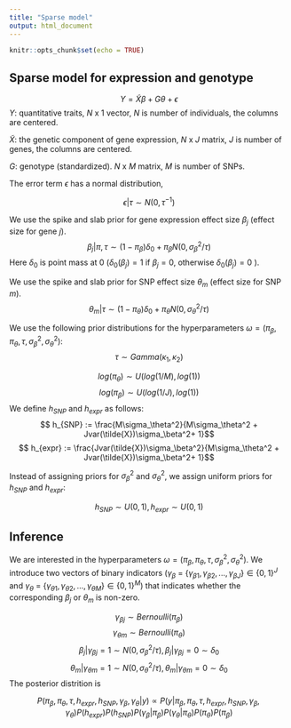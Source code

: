 ```yaml
---
title: "Sparse model"
output: html_document
---
```


```r
knitr::opts_chunk$set(echo = TRUE)
```

## Sparse model for expression and genotype
$$Y = \tilde{X}\beta + G\theta + \epsilon$$
$Y$: quantitative traits, $N$ x 1 vector, $N$ is number of individuals, the columns are centered.

$\tilde{X}$: the genetic component of gene expression, $N$ x $J$ matrix, $J$ is number of genes, the columns are centered.

$G$: genotype (standardized). $N$ x $M$ matrix, $M$ is number of SNPs.  

The error term $\epsilon$ has a normal distribution,

$$\epsilon|\tau \sim N(0, \tau^{-1})$$

We use the spike and slab prior for gene expression effect size $\beta_j$ (effect size for gene $j$).
$$\beta_j|\pi,\tau \sim (1- \pi_\beta)\delta_0 + \pi_\beta N(0, \sigma_\beta^2/\tau)$$
Here $\delta_0$ is point mass at 0 ($\delta_0(\beta_j)=1$ if $\beta_j=0$, otherwise $\delta_0(\beta_j)=0$ ). 

We use the spike and slab prior for SNP effect size $\theta_m$ (effect size for SNP $m$).
$$ \theta_m | \tau \sim (1- \pi_\theta)\delta_0 + \pi_\theta N(0, \sigma_\theta^2/\tau)$$

We use the following prior distributions for the hyperparameters $\omega = (\pi_\beta,\pi_\theta, \tau, \sigma_\beta^2,\sigma_\theta^2)$: 
$$\tau \sim Gamma(\kappa_1, \kappa_2)$$

$$log(\pi_\theta) \sim U(log(1/M), log(1))$$
$$log(\pi_\beta) \sim U(log(1/J), log(1))$$
We define $h_{SNP}$ and $h_{expr}$ as follows: 
$$
h_{SNP} := \frac{M\sigma_\theta^2}{M\sigma_\theta^2 + Jvar(\tilde{X})\sigma_\beta^2+ 1}$$
$$
h_{expr} := \frac{Jvar(\tilde{X})\sigma_\beta^2}{M\sigma_\theta^2 + Jvar(\tilde{X})\sigma_\beta^2+ 1}$$

Instead of assigning priors for $\sigma_\beta^2$ and $\sigma_\theta^2$, we assign uniform priors for $h_{SNP}$ and $h_{expr}$: 

$$ h_{SNP} \sim U(0,1), h_{expr} \sim U(0,1) $$

## Inference
We are interested in the hyperparameters $\omega = (\pi_\beta, \pi_\theta, \tau, \sigma_\beta^2,\sigma_\theta^2)$. We introduce two vectors of binary indicators ($\gamma_\beta$ = $\{\gamma_{\beta1}, \gamma_{\beta2}, ..., \gamma_{\beta J}\} \in \{0,1\}^J$ and $\gamma_\theta$ = $\{\gamma_{\theta1}, \gamma_{\theta2}, ..., \gamma_{\theta M}\} \in \{0,1\}^M$) that indicates whether the corresponding $\beta_j$ or $\theta_m$ is non-zero. 

$$\gamma_{\beta j} \sim Bernoulli(\pi_\beta)$$
$$\gamma_{\theta m} \sim Bernoulli(\pi_\theta)$$
$$ \beta_j|\gamma_{\beta j}=1 \sim  N(0, \sigma_\beta^2/\tau), \beta_j|\gamma_{\beta j}=0 \sim  \delta_0$$
$$ \theta_m|\gamma_{\theta m}=1 \sim  N(0, \sigma_\theta^2/\tau), \theta_m|\gamma_{\theta m}=0 \sim  \delta_0$$
The posterior distrition is 

$$P(\pi_\beta, \pi_\theta, \tau, h_{expr}, h_{SNP}, \gamma_\beta, \gamma_\theta|y) \propto P(y|\pi_\beta, \pi_\theta, \tau, h_{expr}, h_{SNP}, \gamma_\beta, \gamma_\theta) P(h_{expr})P(h_{SNP})P(\gamma_\beta|\pi_\beta)P( \gamma_\theta|\pi_\theta)P(\pi_\theta)P(\pi_\beta)$$
